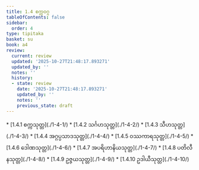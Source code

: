 ```yaml
---
title: 1.4 စက္ကဝဂ္ဂ
tableOfContents: false
sidebar:
  order: 4
type: tipitaka
basket: su
book: a4
review:
  current: review
  updated: '2025-10-27T21:48:17.893271'
  updated_by: ''
  notes: ''
  history:
  - state: review
    date: '2025-10-27T21:48:17.893271'
    updated_by: ''
    notes: ''
    previous_state: draft
---
```



<ReviewStatus review={frontmatter.review} showDetails={true} />

<HypothesisAnnotation frontmatter={frontmatter} />

<DynamicBreadcrumb />



<TableOfContents book="a4" section="1.4">
* [1.4.1 စက္ကသုတ္တ](./1-4-1/)
* [1.4.2 သင်္ဂဟသုတ္တ](./1-4-2/)
* [1.4.3 သီဟသုတ္တ](./1-4-3/)
* [1.4.4 အဂ္ဂပ္ပသာဒသုတ္တ](./1-4-4/)
* [1.4.5 ဝဿကာရသုတ္တ](./1-4-5/)
* [1.4.6 ဒေါဏသုတ္တ](./1-4-6/)
* [1.4.7 အပရိဟာနိယသုတ္တ](./1-4-7/)
* [1.4.8 ပတိလီနသုတ္တ](./1-4-8/)
* [1.4.9 ဥဇ္ဇယသုတ္တ](./1-4-9/)
* [1.4.10 ဥဒါယီသုတ္တ](./1-4-10/)
</TableOfContents>